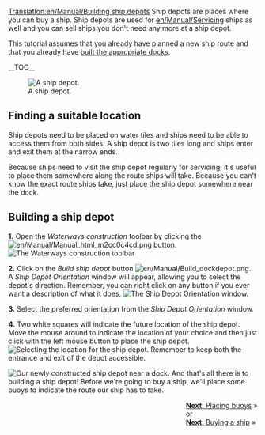 [[Translation:en/Manual/Building ship depots]]
{{en/Manual/Tutorial/Navigation}}
Ship depots are places where you can buy a ship. Ship depots are used for [[en/Manual/Servicing]] ships as well and you can sell ships you don't need any more at a ship depot.

This tutorial assumes that you already have planned a new ship route and that you already have [[en/Manual/Building docks|built the appropriate docks]].

__TOC__

[[File:en/Manual/Shipdepot-construction-1.png|frame|left|A ship depot.]]
==Finding a suitable location==
Ship depots need to be placed on water tiles and ships need to be able to access them from both sides. A ship depot is two tiles long and ships enter and exit them at the narrow ends.

Because ships need to visit the ship depot regularly for servicing, it's useful to place them somewhere along the route ships will take. Because you can't know the exact route ships take, just place the ship depot somewhere near the dock.


==Building a ship depot==

'''1.''' Open the ''Waterways construction'' toolbar by clicking the [[File:en/Manual/Manual html m2cc0c4cd.png]] button.
[[File:en/Manual/Dock toolbar.png|frame|none|The Waterways construction toolbar]]

'''2.''' Click on the ''Build ship depot'' button [[File:en/Manual/Build dockdepot.png]]. A ''Ship Depot Orientation'' window will appear, allowing you to select the depot's direction. Remember, you can right click on any button if you ever want a description of what it does.
[[File:en/Manual/Ship-depot-orientation.png|frame|none|The Ship Depot Orientation window.]]

'''3.''' Select the preferred orientation from the ''Ship Depot Orientation'' window.

'''4.''' Two white squares will indicate the future location of the ship depot. Move the mouse around to indicate the location of your choice and then just click with the left mouse button to place the ship depot.
[[File:en/Manual/Shipdepot-construction-3.png|frame|none|Selecting the location for the ship depot. Remember to keep both the entrance and exit of the depot accessible.]]

[[File:en/Manual/Shipdepot-construction-4.png|frame|right|Our newly constructed ship depot near a dock.]]
And that's all there is to building a ship depot! Before we're going to buy a ship, we'll place some buoys to indicate the route our ship has to take.

<span style="float: right">[[en/Manual/Building buoys|'''Next''': Placing buoys]] &raquo;
<br />
or
<br />
[[en/Manual/Buying ships|'''Next''': Buying a ship]] &raquo;</span>